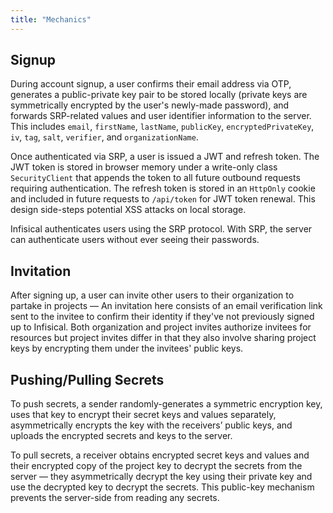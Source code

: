 ```yaml
---
title: "Mechanics"
---
```


## Signup

During account signup, a user confirms their email address via OTP, generates a public-private key pair to be stored locally (private keys are symmetrically encrypted by the user's newly-made password), and forwards SRP-related values and user identifier information to the server. This includes `email`, `firstName`, `lastName`, `publicKey`, `encryptedPrivateKey`, `iv`, `tag`, `salt`, `verifier`, and `organizationName`.

Once authenticated via SRP, a user is issued a JWT and refresh token. The JWT token is stored in browser memory under a write-only class `SecurityClient` that appends the token to all future outbound requests requiring authentication. The refresh token is stored in an `HttpOnly` cookie and included in future requests to `/api/token` for JWT token renewal. This design side-steps potential XSS attacks on local storage.

<Info>
  Infisical authenticates users using the SRP protocol. With SRP, the server can
  authenticate users without ever seeing their passwords.
</Info>

## Invitation

After signing up, a user can invite other users to their organization to partake in projects — An invitation here consists of an email verification link sent to the invitee to confirm their identity if they've not previously signed up to Infisical. Both organization and project invites authorize invitees for resources but project invites differ in that they also involve sharing project keys by encrypting them under the invitees' public keys.

## Pushing/Pulling Secrets

To push secrets, a sender randomly-generates a symmetric encryption key, uses that key to encrypt their secret keys and values separately, asymmetrically encrypts the key with the receivers’ public keys, and uploads the encrypted secrets and keys to the server.

To pull secrets, a receiver obtains encrypted secret keys and values and their encrypted copy of the project key to decrypt the secrets from the server — they asymmetrically decrypt the key using their private key and use the decrypted key to decrypt the secrets. This public-key mechanism prevents the server-side from reading any secrets.

